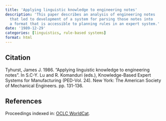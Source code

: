 ```yaml
---
title: 'Applying linguistic knowledge to engineering notes'
description: 'This paper describes an analysis of engineering notes
  that led to development of a system for parsing those notes into
  a format that is accessible to planning rules in an expert system.'
date: '1989-12-29'
categories: [linguistics, rule-based systems]
format: html
---
```


## Citation

Tyhurst, James J. 1986.
"Applying linguistic knowledge to engineering notes".
In S.C-Y. Lu and R. Komanduri (eds.),
Knowledge-Based Expert Systems for Manufacturing (PED-Vol. 24).
New York: The American Society of Mechanical Engineers.
pp. 131-136.

## References

Proceedings indexed in:
[OCLC WorldCat](https://www.worldcat.org/title/knowledge-based-expert-systems-for-manufacturing-presented-at-the-winter-annual-meeting-of-the-american-society-of-mechanical-engineers-anaheim-california-december-7-12-1986/oclc/15049609).
